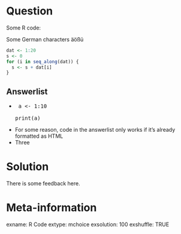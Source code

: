 Question
========
Some R code:

Some German characters äößü

```{r, echo=TRUE, eval=FALSE}
dat <- 1:20
s <- 0
for (i in seq_along(dat)) {
  s <- s + dat[i]
}
```


Answerlist
----------
* <pre> a &lt;- 1:10 <br/>
print(a) </pre>

* For some reason, code in the answerlist only works if it's already formatted as HTML
* Three

Solution
========

There is some feedback here.

Meta-information
================
exname: R Code
extype: mchoice
exsolution: 100
exshuffle: TRUE
